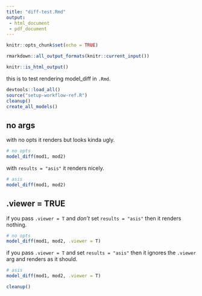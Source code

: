 ```yaml
---
title: "diff-test.Rmd"
output: 
 - html_document
 - pdf_document
---
```


```r
knitr::opts_chunk$set(echo = TRUE)
```

```r
rmarkdown::all_output_formats(knitr::current_input())
```

```r
knitr::is_html_output()
```


this is to test rendering model_diff in `.Rmd`.

```r
devtools::load_all()
source("setup-workflow-ref.R")
cleanup()
create_all_models()
```

## no args

with no opts it renders but looks kinda ugly.

```r
# no opts
model_diff(mod1, mod2)
```

with `results = "asis"` it renders nicely.
```r
# asis
model_diff(mod1, mod2)
```

## .viewer = TRUE

if you pass `.viewer = T` and _don't_ set `results = "asis"` then it renders nothing.
```r
# no opts
model_diff(mod1, mod2, .viewer = T)
```

if you pass `.viewer = T` and set `results = "asis"` then it ignores the `.viewer` arg and renders as it should.

```r
# asis
model_diff(mod1, mod2, .viewer = T)
```


```r
cleanup()
```

